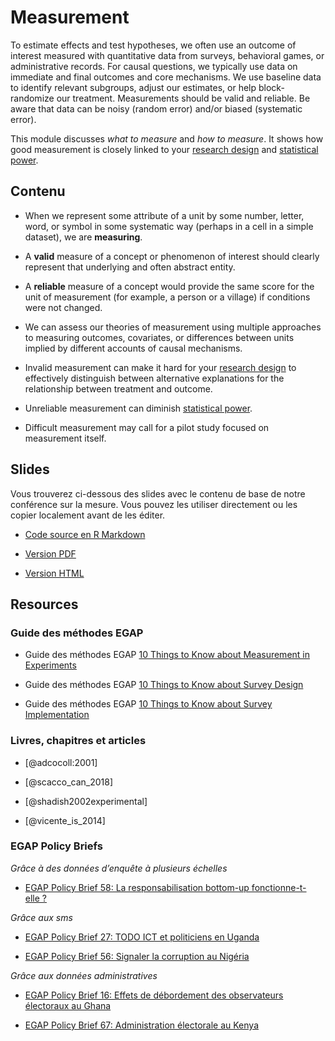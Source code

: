 # Measurement {.tabset}

To estimate effects and test hypotheses, we often use an outcome of interest measured with quantitative data from surveys, behavioral games, or administrative records. For causal questions, we typically use data on immediate and final outcomes and core mechanisms.  We use baseline data to identify relevant subgroups, adjust our estimates, or help block-randomize our treatment.  Measurements should be valid and reliable.  Be aware that data can be noisy (random error) and/or biased (systematic error).  

This module discusses *what to measure* and *how to measure*.  It shows how good measurement is closely linked to your [research design](https://egap.github.io/learningdays-resources/Exercises/design-form.Rmd) and [statistical power](statistical-power-and-design-diagnosands.html). 

## Contenu

 - When we represent some attribute of a unit by some number, letter, word, or symbol in some systematic way (perhaps in a cell in a simple dataset), we are **measuring**.

 - A **valid** measure of a concept or phenomenon of interest should clearly
   represent that underlying and often abstract entity. 

 - A **reliable** measure of a concept would provide the same score for the
   unit of measurement (for example, a person or a village) if conditions were not changed.
   
 - We can assess our theories of measurement using multiple approaches to measuring outcomes, covariates, or differences between units implied by different accounts of causal mechanisms. 

 - Invalid measurement can make it hard for your [research design](https://egap.github.io/learningdays-resources/Exercises/design-form.Rmd) to effectively distinguish between alternative explanations for the relationship between treatment and outcome.

 - Unreliable measurement can diminish [statistical power](statistical-power-and-design-diagnosands.html). 
 
 - Difficult measurement may call for a pilot study focused on measurement itself. 

## Slides

Vous trouverez ci-dessous des slides avec le contenu de base de notre conférence sur la mesure. Vous pouvez les utiliser directement ou les copier localement avant de les éditer.

 - [Code source en R Markdown](https://egap.github.io/learningdays-resources/Slides/measurement-slides.Rmd)

 - [Version PDF](https://egap.github.io/learningdays-resources/Slides/measurement-slides.pdf)

 - [Version HTML](https://egap.github.io/learningdays-resources/Slides/measurement-slides.html)

## Resources

### Guide des méthodes EGAP

- Guide des méthodes EGAP [10 Things to Know about Measurement in Experiments](https://egap.org/resource/10-things-to-know-about-measurement-in-experiments/)

- Guide des méthodes EGAP [10 Things to Know about Survey Design](https://egap.org/resource/10-things-to-know-about-survey-design/)

- Guide des méthodes EGAP [10 Things to Know about Survey Implementation](https://egap.org/resource/10-things-to-know-about-survey-implementation/)

### Livres, chapitres et articles

 - [@adcocoll:2001]

 - [@scacco_can_2018]
 
 - [@shadish2002experimental]

 - [@vicente_is_2014]

### EGAP Policy Briefs

*Grâce à des données d'enquête à plusieurs échelles*

 - [EGAP Policy Brief 58: La responsabilisation bottom-up fonctionne-t-elle ?](https://egap.org/resource/does-bottom-up-accountability-work-evidence-from-uganda/)

*Grâce aux sms*

 - [EGAP Policy Brief 27: TODO ICT et politiciens en Uganda ](https://egap.org/resource/brief-27-ict-and-politicians-in-uganda/)

 - [EGAP Policy Brief 56: Signaler la corruption au Nigéria](https://egap.org/resource/reporting-corruption-in-nigeria-testing-the-effects-of-norms-nudges/)

*Grâce aux données administratives*

 - [EGAP Policy Brief 16: Effets de débordement des observateurs électoraux au Ghana](https://egap.org/resource/brief-16-spillover-effects-of-observers-in-ghana/)

 - [EGAP Policy Brief 67: Administration électorale au Kenya](https://egap.org/resource/electoral-administration-in-kenya/)

